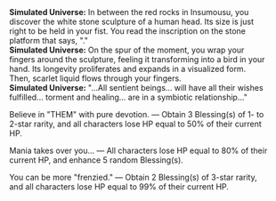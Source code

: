 {{Dialogue Start}}
:'''Simulated Universe:''' In between the red rocks in Insumousu, you discover the white stone sculpture of a human head. Its size is just right to be held in your fist. You read the inscription on the stone platform that says, "{{Rubi| Yaoshi|Aeon of Abundance}}."
:'''Simulated Universe:''' On the spur of the moment, you wrap your fingers around the sculpture, feeling it transforming into a bird in your hand. Its longevity proliferates and expands in a visualized form. Then, scarlet liquid flows through your fingers.
:'''Simulated Universe:''' "...All sentient beings... will have all their wishes fulfilled... torment and healing... are in a symbiotic relationship..."
:{{DIcon|Star}} Believe in "THEM" with pure devotion. &mdash; Obtain 3 Blessing(s) of 1- to 2-star rarity, and all characters lose HP equal to 50% of their current HP.
:{{DIcon|Star}} Mania takes over you... &mdash; All characters lose HP equal to 80% of their current HP, and enhance 5 random Blessing(s).
:{{DIcon|Star}} You can be more "frenzied." &mdash; Obtain 2 Blessing(s) of 3-star rarity, and all characters lose HP equal to 99% of their current HP.
{{Dialogue End}}